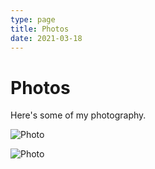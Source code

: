 ```yaml
---
type: page
title: Photos
date: 2021-03-18
---
```


# Photos

Here's some of my photography.


<Image
  src="/images/1.jpg"
  alt="Photo"
  width={1125}
  height={750}
  priority
  className="next-image"
/>


<Image
  src="/images/2.jpg"
  alt="Photo"
  width={1125}
  height={750}
  priority
  className="next-image"
/>

